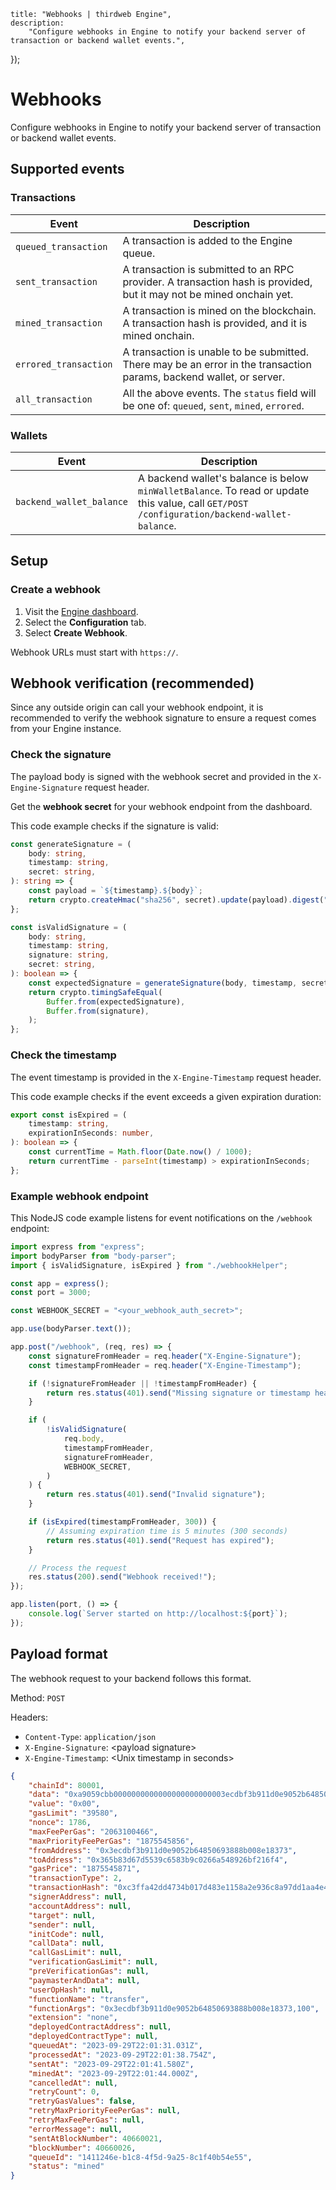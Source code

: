 
	title: "Webhooks | thirdweb Engine",
	description:
		"Configure webhooks in Engine to notify your backend server of transaction or backend wallet events.",
});

# Webhooks

Configure webhooks in Engine to notify your backend server of transaction or backend wallet events.

## Supported events

### Transactions

| Event                 | Description                                                                                                          |
| --------------------- | -------------------------------------------------------------------------------------------------------------------- |
| `queued_transaction`  | A transaction is added to the Engine queue.                                                                          |
| `sent_transaction`    | A transaction is submitted to an RPC provider. A transaction hash is provided, but it may not be mined onchain yet.  |
| `mined_transaction`   | A transaction is mined on the blockchain. A transaction hash is provided, and it is mined onchain.                   |
| `errored_transaction` | A transaction is unable to be submitted. There may be an error in the transaction params, backend wallet, or server. |
| `all_transaction`     | All the above events. The `status` field will be one of: `queued`, `sent`, `mined`, `errored`.                       |

<DocImage
	src={webhooksImage}
	alt="Webhooks lifecycle"
	className="max-w-[500px] mx-auto"
/>

### Wallets

| Event                    | Description                                                                                                                                  |
| ------------------------ | -------------------------------------------------------------------------------------------------------------------------------------------- |
| `backend_wallet_balance` | A backend wallet's balance is below `minWalletBalance`. To read or update this value, call `GET/POST /configuration/backend-wallet-balance`. |

## Setup

### Create a webhook

1. Visit the [Engine dashboard](https://thirdweb.com/dashboard/engine).
1. Select the **Configuration** tab.
1. Select **Create Webhook**.

Webhook URLs must start with `https://`.

## Webhook verification (recommended)

Since any outside origin can call your webhook endpoint, it is recommended to verify the webhook signature to ensure a request comes from your Engine instance.

### Check the signature

The payload body is signed with the webhook secret and provided in the `X-Engine-Signature` request header.

Get the **webhook secret** for your webhook endpoint from the dashboard.

This code example checks if the signature is valid:

```ts
const generateSignature = (
	body: string,
	timestamp: string,
	secret: string,
): string => {
	const payload = `${timestamp}.${body}`;
	return crypto.createHmac("sha256", secret).update(payload).digest("hex");
};

const isValidSignature = (
	body: string,
	timestamp: string,
	signature: string,
	secret: string,
): boolean => {
	const expectedSignature = generateSignature(body, timestamp, secret);
	return crypto.timingSafeEqual(
		Buffer.from(expectedSignature),
		Buffer.from(signature),
	);
};
```

### Check the timestamp

The event timestamp is provided in the `X-Engine-Timestamp` request header.

This code example checks if the event exceeds a given expiration duration:

```ts
export const isExpired = (
	timestamp: string,
	expirationInSeconds: number,
): boolean => {
	const currentTime = Math.floor(Date.now() / 1000);
	return currentTime - parseInt(timestamp) > expirationInSeconds;
};
```

### Example webhook endpoint

This NodeJS code example listens for event notifications on the `/webhook` endpoint:

```ts
import express from "express";
import bodyParser from "body-parser";
import { isValidSignature, isExpired } from "./webhookHelper";

const app = express();
const port = 3000;

const WEBHOOK_SECRET = "<your_webhook_auth_secret>";

app.use(bodyParser.text());

app.post("/webhook", (req, res) => {
	const signatureFromHeader = req.header("X-Engine-Signature");
	const timestampFromHeader = req.header("X-Engine-Timestamp");

	if (!signatureFromHeader || !timestampFromHeader) {
		return res.status(401).send("Missing signature or timestamp header");
	}

	if (
		!isValidSignature(
			req.body,
			timestampFromHeader,
			signatureFromHeader,
			WEBHOOK_SECRET,
		)
	) {
		return res.status(401).send("Invalid signature");
	}

	if (isExpired(timestampFromHeader, 300)) {
		// Assuming expiration time is 5 minutes (300 seconds)
		return res.status(401).send("Request has expired");
	}

	// Process the request
	res.status(200).send("Webhook received!");
});

app.listen(port, () => {
	console.log(`Server started on http://localhost:${port}`);
});
```

## Payload format

The webhook request to your backend follows this format.

Method: `POST`

Headers:

- `Content-Type`: `application/json`
- `X-Engine-Signature`: &lt;payload signature&gt;
- `X-Engine-Timestamp`: &lt;Unix timestamp in seconds&gt;

```json
{
	"chainId": 80001,
	"data": "0xa9059cbb0000000000000000000000003ecdbf3b911d0e9052b64850693888b008e183730000000000000000000000000000000000000000000000000000000000000064",
	"value": "0x00",
	"gasLimit": "39580",
	"nonce": 1786,
	"maxFeePerGas": "2063100466",
	"maxPriorityFeePerGas": "1875545856",
	"fromAddress": "0x3ecdbf3b911d0e9052b64850693888b008e18373",
	"toAddress": "0x365b83d67d5539c6583b9c0266a548926bf216f4",
	"gasPrice": "1875545871",
	"transactionType": 2,
	"transactionHash": "0xc3ffa42dd4734b017d483e1158a2e936c8a97dd1aa4e4ce11df80ac8e81d2c7e",
	"signerAddress": null,
	"accountAddress": null,
	"target": null,
	"sender": null,
	"initCode": null,
	"callData": null,
	"callGasLimit": null,
	"verificationGasLimit": null,
	"preVerificationGas": null,
	"paymasterAndData": null,
	"userOpHash": null,
	"functionName": "transfer",
	"functionArgs": "0x3ecdbf3b911d0e9052b64850693888b008e18373,100",
	"extension": "none",
	"deployedContractAddress": null,
	"deployedContractType": null,
	"queuedAt": "2023-09-29T22:01:31.031Z",
	"processedAt": "2023-09-29T22:01:38.754Z",
	"sentAt": "2023-09-29T22:01:41.580Z",
	"minedAt": "2023-09-29T22:01:44.000Z",
	"cancelledAt": null,
	"retryCount": 0,
	"retryGasValues": false,
	"retryMaxPriorityFeePerGas": null,
	"retryMaxFeePerGas": null,
	"errorMessage": null,
	"sentAtBlockNumber": 40660021,
	"blockNumber": 40660026,
	"queueId": "1411246e-b1c8-4f5d-9a25-8c1f40b54e55",
	"status": "mined"
}
```
